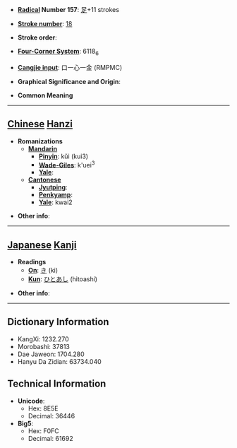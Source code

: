 * '''[[Wiktionary:Chinese radical index| Radical]] Number 157''': [[Wiktionary:Chinese radical index 足|足]]+11 strokes

* '''[[Wiktionary:Chinese total strokes index|Stroke number]]''': [[Wiktionary:Chinese total strokes index 18|18]]

* '''Stroke order''': 

* '''[[Wiktionary:Chinese four corner index|Four-Corner System]]''': 6118<sub>6</sub>

* '''[[Wiktionary:Chinese Cangjie index|Cangjie input]]''': 口一心一金 (RMPMC)

* '''Graphical Significance and Origin''': 

* '''Common Meaning'''

----

== [[Chinese]] [[Hanzi]] ==

* '''Romanizations'''
** '''[[Mandarin]]'''
*** '''[[Pinyin]]''': kǔi (kui3)
*** '''[[Wade-Giles]]''': k'uei<sup>3</sup>
*** '''[[Yale]]''': 
** '''[[Cantonese]]'''
*** '''[[Jyutping]]''':
*** '''[[Penkyamp]]''': 
*** '''[[Yale]]''': kwai2

* '''Other info''': 

----

== [[Japanese]] [[Kanji]] ==

* '''Readings'''
** '''[[On]]''': [[き]] (ki)
** '''[[Kun]]''': [[ひとあし]] (hitoashi)

* '''Other info''':  

----

== Dictionary Information ==

* KangXi: 1232.270
* Morobashi: 37813
* Dae Jaweon: 1704.280
* Hanyu Da Zidian: 63734.040

== Technical Information ==

* '''Unicode''':
** Hex: 8E5E
** Decimal: 36446
* '''Big5''':
** Hex: F0FC
** Decimal: 61692